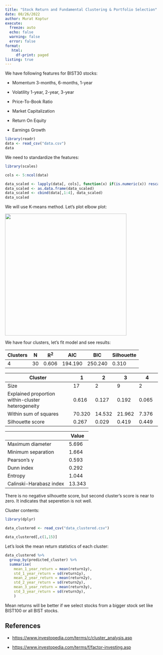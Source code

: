 ```yaml
---
title: "Stock Return and Fundamental Clustering & Portfolio Selection"
date: 08/26/2022
author: Murat Koptur
execute:
  freeze: auto
  echo: false
  warning: false
  error: false
format: 
   html:
     df-print: paged
listing: true
---
```


We have following features for BIST30 stocks:

-   Momentum 3-months, 6-months, 1-year

-   Volatility 1-year, 2-year, 3-year

-   Price-To-Book Ratio

-   Market Capitalization

-   Return On Equity

-   Earnings Growth

```r
library(readr)
data <- read_csv("data.csv")
data
```

We need to standardize the features:

```r
library(scales)

cols <- 5:ncol(data)

data_scaled <- lapply(data[, cols], function(x) if(is.numeric(x)) rescale(x, to=c(0,1)) else x)
data_scaled <- as.data.frame(data_scaled)
data_scaled <- cbind(data[,1:4], data_scaled)
data_scaled
```

We will use K-means method. Let's plot elbow plot:

![](images/paste-1622CD6D.png){width="400"}

We have four clusters, let's fit model and see results:

| Clusters | N    | R$^{2}$ | AIC       | BIC       | Silhouette |
|----------|------|---------|-----------|-----------|------------|
| $4$      | $30$ | $0.606$ | $194.190$ | $250.240$ | $0.310$    |

| Cluster                                           | $1$      | $2$      | $3$      | $4$     |
|-------------------------------|----------|----------|----------|----------|
| Size                                              | $17$     | $2$      | $9$      | $2$     |
| Explained proportion within-cluster heterogeneity | $0.616$  | $0.127$  | $0.192$  | $0.065$ |
| Within sum of squares                             | $70.320$ | $14.532$ | $21.962$ | $7.376$ |
| Silhouette score                                  | $0.267$  | $0.029$  | $0.419$  | $0.449$ |

|                         | Value    |
|-------------------------|----------|
| Maximum diameter        | $5.696$  |
| Minimum separation      | $1.664$  |
| Pearson's γ             | $0.593$  |
| Dunn index              | $0.292$  |
| Entropy                 | $1.044$  |
| Calinski-Harabasz index | $13.343$ |

There is no negative silhouette score, but second cluster's score is near to zero. It indicates that seperetion is not well.

Cluster contents:

```r
library(dplyr)

data_clustered <- read_csv("data_clustered.csv")

data_clustered[,c(1,15)]
```

Let's look the mean return statistics of each cluster:

```r
data_clustered %>%
  group_by(predicted_cluster) %>%
  summarise(
    mean_1_year_return = mean(return1y),
    std_1_year_return = sd(return1y),
    mean_2_year_return = mean(return2y),
    std_2_year_return = sd(return2y),
    mean_3_year_return = mean(return3y),
    std_3_year_return = sd(return3y),
    )
```

Mean returns will be better if we select stocks from a bigger stock set like BIST100 or all BIST stocks.

## References

-   <https://www.investopedia.com/terms/c/cluster_analysis.asp>

-   <https://www.investopedia.com/terms/f/factor-investing.asp>
